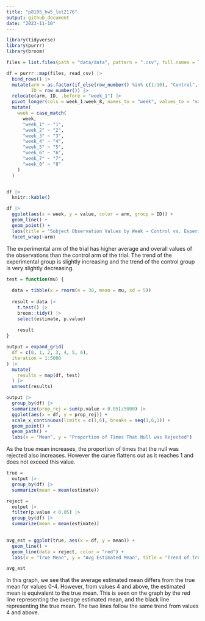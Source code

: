 ```yaml
---
title: "p8105_hw5_lel2176"
output: github_document
date: "2023-11-10"
---
```



```r
library(tidyverse)
library(purrr)
library(broom)
```


```r

files = list.files(path = "data/data", pattern = ".csv", full.names = TRUE)

df = purrr::map(files, read_csv) |>  
  bind_rows() |> 
  mutate(arm = as.factor(if_else(row_number() %in% c(1:10), "Control", "Experimental")),
         ID = row_number()) |> 
  relocate(arm, ID, .before = "week_1") |> 
  pivot_longer(cols = week_1:week_8, names_to = "week", values_to = "value") |> 
  mutate(
    week = case_match(
      week, 
      "week_1" ~ "1",
      "week_2" ~ "2", 
      "week_3" ~ "3", 
      "week_4" ~ "4",
      "week_5" ~ "5", 
      "week_6" ~ "6",
      "week_7" ~ "7",
      "week_8" ~ "8"
    )
  )


df |>  
  knitr::kable()

```

```r
df |>
  ggplot(aes(x = week, y = value, color = arm, group = ID)) +
  geom_line() +
  geom_point() +
  labs(title = "Subject Observation Values by Week ~ Control vs. Experimental Group") +
  facet_wrap(~arm)
```

The experimental arm of the trial has higher average and overall values of the observations than the control arm of the trial. The trend of the experimental group is slightly increasing and the trend of the control group is very slightly decreasing. 

```r
test = function(mu) {
  
  data = tibble(x = rnorm(n = 30, mean = mu, sd = 5))
  
  result = data |> 
    t.test() |> 
    broom::tidy() |> 
    select(estimate, p.value) 
    
    result
}

output = expand_grid(
  df = c(0, 1, 2, 3, 4, 5, 6), 
  iteration = 1:5000
) |> 
  mutate(
    results = map(df, test)
  ) |> 
  unnest(results)

```

```r
output |> 
  group_by(df) |>  
  summarize(prop_rej = sum(p.value < 0.05)/5000) |>  
  ggplot(aes(x = df, y = prop_rej)) +
  scale_x_continuous(limits = c(1,6), breaks = seq(1,6,1)) + 
  geom_point() + 
  geom_path() +
  labs(x = "Mean", y = "Proportion of Times That Null was Rejected")
```

As the true mean increases, the proportion of times that the null was rejected also increases. However the curve flattens out as it reaches 1 and does not exceed this value. 


```r
true =
  output |> 
  group_by(df) |> 
  summarize(mean = mean(estimate))

reject = 
  output |> 
  filter(p.value < 0.05) |> 
  group_by(df) |> 
  summarize(mean = mean(estimate))
  

avg_est = ggplot(true, aes(x = df, y = mean)) +
  geom_line() +
  geom_line(data = reject, color = "red") +
  labs(x = "True Mean", y = "Avg Estimated Mean", title = "Trend of True Vs. Average Estimated Mean")

avg_est
```


In this graph, we see that the average estimated mean differs from the true mean for values 0-4. However, from values 4 and above, the estimated mean is equivalent to the true mean. This is seen on the graph by the red line representing the average estimated mean, and the black line representing the true mean. The two lines follow the same trend from values 4 and above. 